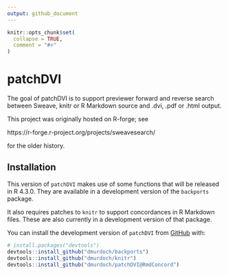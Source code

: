 ```yaml
---
output: github_document
---
```


<!-- README.md is generated from README.Rmd. Please edit that file -->

```r
knitr::opts_chunk$set(
  collapse = TRUE,
  comment = "#>"
)
```

# patchDVI

<!-- badges: start -->
<!-- badges: end -->

The goal of patchDVI is to support previewer forward and reverse search between Sweave, knitr or R Markdown 
source and .dvi, .pdf or .html output.

This project was originally hosted on R-forge; see

  https://r-forge.r-project.org/projects/sweavesearch/
  
for the older history.

## Installation

This version of `patchDVI` makes use of some functions that
will be released in R 4.3.0.  They are available in a development
version of the `backports` package.

It also requires patches to `knitr` to support concordances in
R Markdown files.  These are also currently in a development version 
of that package.

You can install the development version of `patchDVI` from [GitHub](https://github.com/) with:

``` r
# install.packages("devtools")
devtools::install_github("dmurdoch/backports")
devtools::install_github("dmurdoch/knitr")
devtools::install_github("dmurdoch/patchDVI@RmdConcord")
```
